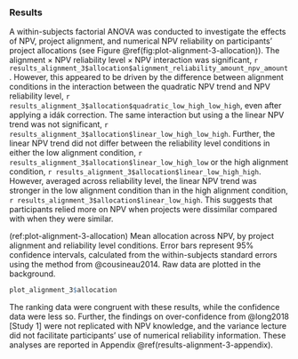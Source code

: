 ### Results {#results-alignment-2}

A within-subjects factorial ANOVA was conducted to investigate the effects of
NPV, project alignment, and numerical NPV reliability on participants' project
allocations (see Figure \@ref(fig:plot-alignment-3-allocation)). The alignment
$\times$ NPV reliability level $\times$ NPV interaction was significant,
`r results_alignment_3$allocation$alignment_reliability_amount_npv_amount`.
However, this appeared to be driven by the difference between alignment
conditions in the interaction between the quadratic NPV trend and NPV
reliability level,
`r results_alignment_3$allocation$quadratic_low_high_low_high`, even after
applying a \v{S}idák correction. The same interaction but using a the linear NPV
trend was not significant,
`r results_alignment_3$allocation$linear_low_high_low_high`. Further, the linear
NPV trend did not differ between the reliability level conditions in either the
low alignment condition, `r results_alignment_3$allocation$linear_low_high_low`
or the high alignment condition,
`r results_alignment_3$allocation$linear_low_high_high`. However, averaged
across reliability level, the linear NPV trend was stronger in the low alignment
condition than in the high alignment condition,
`r results_alignment_3$allocation$linear_low_high`. This suggests that
participants relied more on NPV when projects were dissimilar compared with when
they were similar.

(ref:plot-alignment-3-allocation) Mean allocation across NPV, by project alignment and reliability level conditions. Error bars represent 95% confidence intervals, calculated from the within-subjects standard errors using the method from @cousineau2014. Raw data are plotted in the background.

```r
plot_alignment_3$allocation
```

The ranking data were congruent with these results, while the confidence data
were less so. Further, the findings on over-confidence from @long2018 [Study 1]
were not replicated with NPV knowledge, and the variance lecture did not
facilitate participants' use of numerical reliability information. These
analyses are reported in Appendix \@ref(results-alignment-3-appendix).
